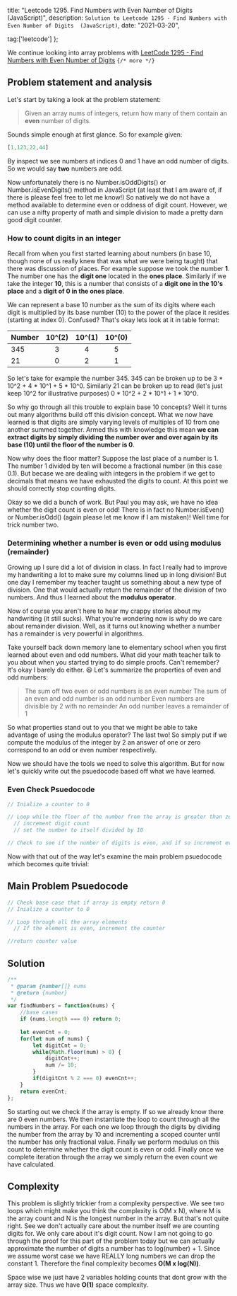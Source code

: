 

  title: "Leetcode 1295. Find Numbers with Even Number of Digits (JavaScript)",
  description: `Solution to Leetcode 1295 - Find Numbers with Even Number of Digits  (JavaScript)`,
  date: "2021-03-20",
  
  tag:['leetcode']
};

We continue looking into array problems with  [LeetCode 1295 - Find Numbers with Even Number of Digits](https://leetcode.com/problems/max-consecutive-ones/)
`{/* more */}`

## Problem statement and analysis

Let's start by taking a look at the problem statement:

> Given an array nums of integers, return how many of them contain an **even** number of digits.

Sounds simple enough at first glance. So for example given:

```js
[1,123,22,44]
```

By inspect we see numbers at indices 0 and 1 have an odd number of digits. So we would say **two** numbers are odd.

Now unfortunately there is no Number.isOddDigits() or Number.isEvenDigits() method in JavaScript (at least that I am aware of, if there is please feel free to let me know!) So natively we do not have a method available to determine even or oddness of digit count. However, we can use a nifty property of math and simple division to made a pretty darn good digit counter.

### How to count digits in an integer

Recall from when you first started learning about numbers (in base 10, though none of us really knew that was what we were being taught) that there was discussion of places. For example suppose we took the number **1**. The number one has the **digit one** located in the **ones place**. Similarly if we take the integer **10**, this is a number that consists of a **digit one in the 10's place** and a **digit of 0 in the ones place**.

We can represent a base 10 number as the sum of its digits where each digit is multiplied by its base number (10) to the power of the place it resides (starting at index 0). Confused? That's okay lets look at it in table format:

| Number | 10^(2) | 10^(1) | 10^(0) |
| :-- | :-: | :-: | :-: |
| 345|3|4|5|
| 21 | 0 | 2 |1|

So let's take for example the number 345. 345 can be broken up to be 3 * 10^2 + 4 * 10^1 + 5 * 10^0. Similarly 21 can be broken up to read (let's just keep 10^2 for illustrative purposes) 0 * 10^2 + 2 * 10^1 + 1 * 10^0. 

So why go through all this trouble to explain base 10 concepts? Well it turns out many algorithms build off this division concept. What we now have learned is that digits are simply varying levels of multiples of 10 from one another summed together. Armed this with knowledge this mean **we can extract digits by simply dividing the number over and over again by its base (10) until the floor of the number is 0**. 

Now why does the floor matter? Suppose the last place of a number is 1. The number 1 divided by ten will become a fractional number (in this case 0.1). But becase we are dealing with integers in the problem if we get to decimals that means we have exhausted the digits to count. At this point we should correctly stop counting digits.

Okay so we did a bunch of work. But Paul you may ask, we have no idea whether the digit count is even or odd! There is in fact no Number.isEven() or Number.isOdd() (again please let me know if I am mistaken)! Well time for trick number two.

### Determining whether a number is even or odd using modulus (remainder)

Growing up I sure did a lot of division in class. In fact I really had to improve my handwriting a lot to make sure my columns lined up in long division! But one day I remember my teacher taught us something about a new type of division. One that would actually return the remainder of the division of two numbers. And thus I learned about the **modulus operator**.

Now of course you aren't here to hear my crappy stories about my handwriting (it still sucks). What you're wondering now is why do we care about remainder division. Well, as it turns out knowing whether a number has a remainder is very powerful in algorithms.

Take yourself back down memory lane to elementary school when you first learned about even and odd numbers. What did your math teacher talk to you about when you started trying to do simple proofs. Can't remember? It's okay I barely do either. 😆 Let's summarize the properties of even and odd numbers:

> The sum off two even or odd numbers is an even number
> The sum of an even and odd number is an odd number
> Even numbers are divisible by 2 with no remainder
> An odd number leaves a remainder of 1

So what properties stand out to you that we might be able to take advantage of using the modulus operator? The last two! So simply put if we compute the modulus of the integer by 2 an answer of one or zero correspond to an odd or even number respectively. 

Now we should have the tools we need to solve this algorithm. But for now let's quickly write out the psuedocode based off what we have learned.

### Even Check Psuedocode
```js
// Inialize a counter to 0

// Loop while the floor of the number from the array is greater than zero
  // increment digit count
  // set the number to itself divided by 10

// Check to see if the number of digits is even, and if so increment even counter
```

Now with that out of the way let's examine the main problem psuedocode which becomes quite trivial:

## Main Problem Psuedocode
```js
// Check base case that if array is empty return 0
// Inialize a counter to 0

// Loop through all the array elements
  // If the element is even, increment the counter

//return counter value
```

## Solution
```js
/**
 * @param {number[]} nums
 * @return {number}
 */
var findNumbers = function(nums) {
    //base cases
    if (nums.length === 0) return 0;
    
    let evenCnt = 0;
    for(let num of nums) {
        let digitCnt = 0;
        while(Math.floor(num) > 0) {
            digitCnt++;
            num /= 10;
        }
        if(digitCnt % 2 === 0) evenCnt++;
    }
    return evenCnt;
};
```

So starting out we check if the array is empty. If so we already know there are 0 even numbers. We then instantiate the loop to count through all the numbers in the array. For each one we loop through the digits by dividing the number from the array by 10 and incrementing a scoped counter until the number has only fractional value. Finally we perform modulus on this count to determine whether the digit count is even or odd. Finally once we complete iteration through the array we simply return the even count we have calculated.

## Complexity

This problem is slightly trickier from a complexity perspective. We see two loops which might make you think the complexity is O(M x N), where M is the array count and N is the longest number in the array. But that's not quite right. See we don't actually care about the number itself we are counting digits for. We only care about it's digit count. Now I am not going to go through the proof for this part of the problem today but we can actually approximate the number of digits a number has to log(number) + 1. Since we assume worst case we have REALLY long numbers we can drop the constant 1. Therefore the final complexity becomes **O(M x log(N))**.

Space wise we just have 2 variables holding counts that dont grow with the array size. Thus we have **O(1)** space complexity.
